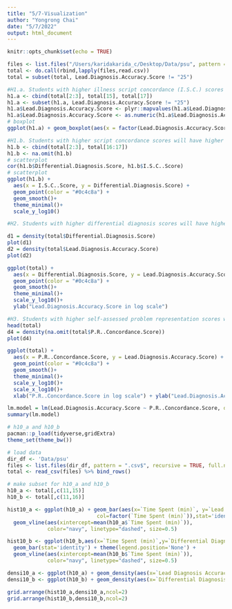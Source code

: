 ```yaml
---
title: "5/7-Visualization"
author: "Yongrong Chai"
date: "5/7/2022"
output: html_document
---
```


```r
knitr::opts_chunk$set(echo = TRUE)
```


```r
files <- list.files("/Users/karidakarida_c/Desktop/Data/psu", pattern = ".csv$", recursive = TRUE, full.names = TRUE)
total <- do.call(rbind,lapply(files,read.csv))
total = subset(total, Lead.Diagnosis.Accuracy.Score != "25")
```

```r
#H1.a. Students with higher illness script concordance (I.S.C.) scores will have higher lead diagnosis accuracy. 
h1.a <- cbind(total[2:3], total[15], total[17])
h1.a <- subset(h1.a, Lead.Diagnosis.Accuracy.Score != "25")
h1.a$Lead.Diagnosis.Accuracy.Score <- plyr::mapvalues(h1.a$Lead.Diagnosis.Accuracy.Score, from = c("0","50","100"), to = c(1,2,3))
h1.a$Lead.Diagnosis.Accuracy.Score <- as.numeric(h1.a$Lead.Diagnosis.Accuracy.Score)
# boxplot
ggplot(h1.a) + geom_boxplot(aes(x = factor(Lead.Diagnosis.Accuracy.Score), y = I.S.C..Score))
```


```r
#H1.b. Students with higher script concordance scores will have higher differential diagnosis accuracy.
h1.b <- cbind(total[2:3], total[16:17])
h1.b <- na.omit(h1.b)
# scatterplot
cor(h1.b$Differential.Diagnosis.Score, h1.b$I.S.C..Score)
# scatterplot
ggplot(h1.b) +
  aes(x = I.S.C..Score, y = Differential.Diagnosis.Score) +
  geom_point(color = "#0c4c8a") +
  geom_smooth()+
  theme_minimal()+
  scale_y_log10()
```

```r
#H2. Students with higher differential diagnosis scores will have higher diagnostic accuracy scores.

d1 = density(total$Differential.Diagnosis.Score)
plot(d1)
d2 = density(total$Lead.Diagnosis.Accuracy.Score)
plot(d2)

ggplot(total) +
  aes(x = Differential.Diagnosis.Score, y = Lead.Diagnosis.Accuracy.Score) +
  geom_point(color = "#0c4c8a") +
  geom_smooth()+
  theme_minimal()+ 
  scale_y_log10()+
  ylab("Lead.Diagnosis.Accuracy.Score in log scale")

```
```r
#H3. Students with higher self-assessed problem representation scores will have higher diagnostic accuracy scores.
head(total)
d4 = density(na.omit(total$P.R..Concordance.Score))
plot(d4)

ggplot(total) +
  aes(x = P.R..Concordance.Score, y = Lead.Diagnosis.Accuracy.Score) +
  geom_point(color = "#0c4c8a") +
  geom_smooth()+
  theme_minimal()+ 
  scale_y_log10()+
  scale_x_log10()+
  xlab("P.R..Concordance.Score in log scale") + ylab("Lead.Diagnosis.Accuracy.Score in log scale")
```
```r
lm.model = lm(Lead.Diagnosis.Accuracy.Score ~ P.R..Concordance.Score, data = total)
summary(lm.model)
```

```r
# h10_a and h10_b
pacman::p_load(tidyverse,gridExtra)
theme_set(theme_bw())

# load data
dir_df <- 'Data/psu'
files <- list.files(dir_df, pattern = ".csv$", recursive = TRUE, full.names = TRUE)
total <- read_csv(files) %>% bind_rows()

# make subset for h10_a and h10_b
h10_a <- total[,c(11,15)]
h10_b <- total[,c(11,16)]

hist10_a <- ggplot(h10_a) + geom_bar(aes(x=`Time Spent (min)`, y=`Lead Diagnosis Accuracy Score`,
                             col=factor(`Time Spent (min)`)),stat='identity') + theme(legend.position='None') +
  geom_vline(aes(xintercept=mean(h10_a$`Time Spent (min)`)), 
             color="navy", linetype="dashed", size=0.5)

hist10_b <- ggplot(h10_b,aes(x=`Time Spent (min)`,y=`Differential Diagnosis Score`,col=factor(`Time Spent (min)`))) + 
  geom_bar(stat='identity') + theme(legend.position='None') + 
  geom_vline(aes(xintercept=mean(h10_b$`Time Spent (min)`)), 
             color="navy", linetype="dashed", size=0.5)

densi10_a <- ggplot(h10_a) + geom_density(aes(x=`Lead Diagnosis Accuracy Score`))
densi10_b <- ggplot(h10_b) + geom_density(aes(x=`Differential Diagnosis Score`))

grid.arrange(hist10_a,densi10_a,ncol=2)
grid.arrange(hist10_b,densi10_b,ncol=2)
```




